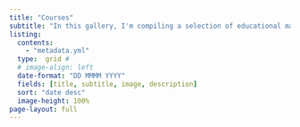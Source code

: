 ```yaml
---
title: "Courses"
subtitle: "In this gallery, I'm compiling a selection of educational materials I've created over the years. <br> <br> I specialize in teaching applied statistics and programming using R and Stata for social scientists at the undergraduate, masters, and doctoral level - both in German and in English. If you're looking for a dedicated instructor, feel free to reach out – I'd be happy to collaborate with you!"
listing:
  contents:
    - "metadata.yml"
  type:  grid #
  # image-align: left
  date-format: "DD MMMM YYYY"
  fields: [title, subtitle, image, description]
  sort: "date desc"
  image-height: 100%
page-layout: full
---
```



<!-- [Table export using in Stata's esttab](/courses/Stata_BIBB/index.html) -->

<!-- 
https://openscapes.org/blog 
https://github.com/Openscapes/website-new/tree/main

https://silviacanelon.com/blog/2023-09-29-hello-quarto/#partials
-->